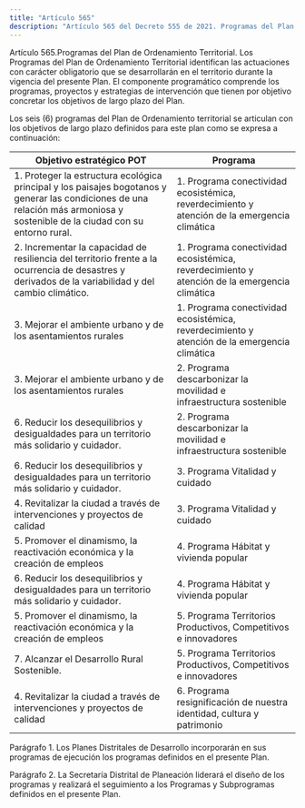 ```yaml
---
title: "Artículo 565"
description: "Artículo 565 del Decreto 555 de 2021. Programas del Plan de Ordenamiento Territorial."
---
```


Artículo 565.Programas del Plan de Ordenamiento Territorial. Los Programas del Plan de Ordenamiento Territorial identifican las actuaciones con carácter obligatorio que se desarrollarán en el territorio durante la vigencia del presente Plan. El componente programático comprende los programas, proyectos y estrategias de intervención que tienen por objetivo concretar los objetivos de largo plazo del Plan.
 
Los seis (6) programas del Plan de Ordenamiento territorial se articulan con los objetivos de largo plazo definidos para este plan como se expresa a continuación:
 

| Objetivo estratégico POT | Programa |
| --- | --- |
| 1. Proteger la estructura ecológica principal y los paisajes bogotanos y generar las condiciones de una relación más armoniosa y sostenible de la ciudad con su entorno rural. | 1. Programa conectividad ecosistémica, reverdecimiento y atención de la emergencia climática |
| 2. Incrementar la capacidad de resiliencia del territorio frente a la ocurrencia de desastres y derivados de la variabilidad y del cambio climático. | 1. Programa conectividad ecosistémica, reverdecimiento y atención de la emergencia climática |
| 3. Mejorar el ambiente urbano y de los asentamientos rurales | 1. Programa conectividad ecosistémica, reverdecimiento y atención de la emergencia climática |
| 3. Mejorar el ambiente urbano y de los asentamientos rurales | 2. Programa descarbonizar la movilidad e infraestructura sostenible |
| 6. Reducir los desequilibrios y desigualdades para un territorio más solidario y cuidador. | 2. Programa descarbonizar la movilidad e infraestructura sostenible |
| 6. Reducir los desequilibrios y desigualdades para un territorio más solidario y cuidador. | 3. Programa Vitalidad y cuidado |
| 4. Revitalizar la ciudad a través de intervenciones y proyectos de calidad | 3. Programa Vitalidad y cuidado |
| 5. Promover el dinamismo, la reactivación económica y la creación de empleos | 4. Programa Hábitat y vivienda popular |
| 6. Reducir los desequilibrios y desigualdades para un territorio más solidario y cuidador. | 4. Programa Hábitat y vivienda popular |
| 5. Promover el dinamismo, la reactivación económica y la creación de empleos | 5. Programa Territorios Productivos, Competitivos e innovadores |
| 7. Alcanzar el Desarrollo Rural Sostenible. | 5. Programa Territorios Productivos, Competitivos e innovadores |
| 4. Revitalizar la ciudad a través de intervenciones y proyectos de calidad | 6. Programa resignificación de nuestra identidad, cultura y patrimonio |


 
Parágrafo 1. Los Planes Distritales de Desarrollo incorporarán en sus programas de ejecución los programas definidos en el presente Plan.
 
Parágrafo 2. La Secretaría Distrital de Planeación liderará el diseño de los programas y realizará el seguimiento a los Programas y Subprogramas definidos en el presente Plan.